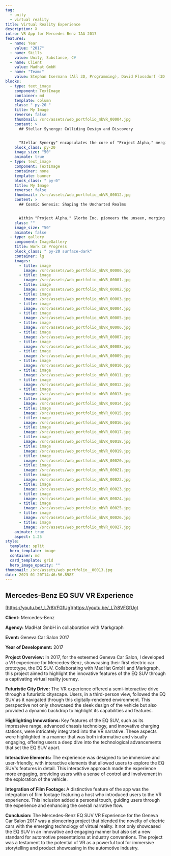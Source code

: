 ```yaml
---
tag:
  - unity
  - virtual reality
title: Virtual Reality Experience
description: X
intro: VR App for Mercedes Benz IAA 2017
features:
  - name: Year
    value: "2017"
  - name: Skills
    value: Unity, Substance, C#
  - name: Client
    value: Madhat GmbH
  - name: "Team:"
    value: Stephan Isermann (All 3D, Programming), David Flossdorf (3D Environment), Rene Andersson (Shaders), Tal Hershkowitz (Animation), Zejlko Fillipowich (VFX)
blocks:
  - type: text_image
    component: TextImage
    container: md
    template: column
    class: " py-20 "
    title: My Image
    reverse: false
    thumbnail: /src/assets/web_portfolio_mbVR_00004.jpg
    content: >
      ## Stellar Synergy: Colliding Design and Discovery


      "Stellar Synergy" encapsulates the core of "Project Alpha," merging the essence of Glorbo Inc.'s design prowess with groundbreaking discovery. By entwining artistic narrative with scientific inquiry, we unveil the majestic interplay of celestial bodies. Through each collision, cosmic ballet, and gravitational embrace, we invite you to witness the seamless fusion of design and discovery, igniting new frontiers of imagination.
    block_class: py-20
    image_size: "50"
    animate: true
  - type: text_image
    component: TextImage
    container: none
    template: banner
    block_class: " py-0"
    title: My Image
    reverse: false
    thumbnail: /src/assets/web_portfolio_mbVR_00012.jpg
    content: >
      ## Cosmic Genesis: Shaping the Uncharted Realms


      Within "Project Alpha," Glorbo Inc. pioneers the unseen, merging scientific precision with artistic ingenuity. Every quasar, every celestial ballet, emerges from meticulous orchestration. From the fiery birth of stars to the enigmatic dance of black holes, we navigate uncharted realms, guided by a passion for design that echoes through the cosmos.
    class: ""
    image_size: "50"
    animate: false
  - type: gallery
    component: ImageGallery
    title: Work In Progress
    block_class: " py-20 surface-dark"
    container: lg
    images:
      - title: image
        image: /src/assets/web_portfolio_mbVR_00000.jpg
      - title: image
        image: /src/assets/web_portfolio_mbVR_00001.jpg
      - title: image
        image: /src/assets/web_portfolio_mbVR_00002.jpg
      - title: image
        image: /src/assets/web_portfolio_mbVR_00003.jpg
      - title: image
        image: /src/assets/web_portfolio_mbVR_00004.jpg
      - title: image
        image: /src/assets/web_portfolio_mbVR_00005.jpg
      - title: image
        image: /src/assets/web_portfolio_mbVR_00006.jpg
      - title: image
        image: /src/assets/web_portfolio_mbVR_00007.jpg
      - title: image
        image: /src/assets/web_portfolio_mbVR_00008.jpg
      - title: image
        image: /src/assets/web_portfolio_mbVR_00009.jpg
      - title: image
        image: /src/assets/web_portfolio_mbVR_00010.jpg
      - title: image
        image: /src/assets/web_portfolio_mbVR_00011.jpg
      - title: image
        image: /src/assets/web_portfolio_mbVR_00012.jpg
      - title: image
        image: /src/assets/web_portfolio_mbVR_00013.jpg
      - title: image
        image: /src/assets/web_portfolio_mbVR_00014.jpg
      - title: image
        image: /src/assets/web_portfolio_mbVR_00015.jpg
      - title: image
        image: /src/assets/web_portfolio_mbVR_00016.jpg
      - title: image
        image: /src/assets/web_portfolio_mbVR_00017.jpg
      - title: image
        image: /src/assets/web_portfolio_mbVR_00018.jpg
      - title: image
        image: /src/assets/web_portfolio_mbVR_00019.jpg
      - title: image
        image: /src/assets/web_portfolio_mbVR_00020.jpg
      - title: image
        image: /src/assets/web_portfolio_mbVR_00021.jpg
      - title: image
        image: /src/assets/web_portfolio_mbVR_00022.jpg
      - title: image
        image: /src/assets/web_portfolio_mbVR_00023.jpg
      - title: image
        image: /src/assets/web_portfolio_mbVR_00024.jpg
      - title: image
        image: /src/assets/web_portfolio_mbVR_00025.jpg
      - title: image
        image: /src/assets/web_portfolio_mbVR_00026.jpg
      - title: image
        image: /src/assets/web_portfolio_mbVR_00027.jpg
    animate: true
    aspect: 1.25
style:
  template: split
  hero_template: image
  container: md
  card_template: grid
  hero_image_opacity: ""
thumbnail: /src/assets/web_portfolio__00013.jpg
date: 2023-01-20T14:46:56.898Z
---
```

## Mercedes-Benz EQ SUV VR Experience

[https://youtu.be/_L7r8VFGfUg](https://youtu.be/_L7r8VFGfUg)

**Client:** Mercedes-Benz

**Agency:** MadHat GmbH in collaboration with Markgraph

**Event:** Geneva Car Salon 2017

**Year of Development:** 2017

**Project Overview:**
In 2017, for the esteemed Geneva Car Salon, I developed a VR experience for Mercedes-Benz, showcasing their first electric car prototype, the EQ SUV. Collaborating with MadHat GmbH and Markgraph, this project aimed to highlight the innovative features of the EQ SUV through a captivating virtual reality journey.

**Futuristic City Drive:**
The VR experience offered a semi-interactive drive through a futuristic cityscape. Users, in a third-person view, followed the EQ SUV as it navigated through this digitally-rendered environment. This perspective not only showcased the sleek design of the vehicle but also provided a dynamic backdrop to highlight its capabilities and features.

**Highlighting Innovations:**
Key features of the EQ SUV, such as its impressive range, advanced chassis technology, and innovative charging stations, were intricately integrated into the VR narrative. These aspects were highlighted in a manner that was both informative and visually engaging, offering users a deep dive into the technological advancements that set the EQ SUV apart.

**Interactive Elements:**
The experience was designed to be immersive and user-friendly, with interactive elements that allowed users to explore the EQ SUV's features in detail. This interactive approach made the experience more engaging, providing users with a sense of control and involvement in the exploration of the vehicle.

**Integration of Film Footage:**
A distinctive feature of the app was the integration of film footage featuring a host who introduced users to the VR experience. This inclusion added a personal touch, guiding users through the experience and enhancing the overall narrative flow.

**Conclusion:**
The Mercedes-Benz EQ SUV VR Experience for the Geneva Car Salon 2017 was a pioneering project that blended the novelty of electric cars with the emerging technology of virtual reality. It not only showcased the EQ SUV in an innovative and engaging manner but also set a new standard for automotive presentations at industry conventions. The project was a testament to the potential of VR as a powerful tool for immersive storytelling and product showcasing in the automotive industry.